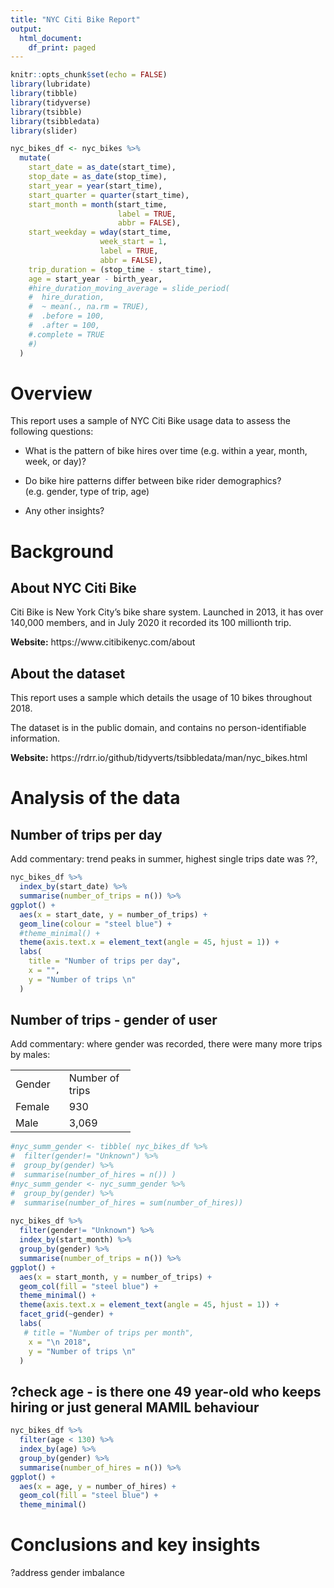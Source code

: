 ```yaml
---
title: "NYC Citi Bike Report"
output:
  html_document:
    df_print: paged
---
```


```r
knitr::opts_chunk$set(echo = FALSE)
library(lubridate)
library(tibble)
library(tidyverse)
library(tsibble)
library(tsibbledata)
library(slider)

```


```r
nyc_bikes_df <- nyc_bikes %>% 
  mutate(
    start_date = as_date(start_time),
    stop_date = as_date(stop_time),
    start_year = year(start_time),
    start_quarter = quarter(start_time),
    start_month = month(start_time,
                        label = TRUE,
                        abbr = FALSE),
    start_weekday = wday(start_time,
                    week_start = 1,
                    label = TRUE,
                    abbr = FALSE),
    trip_duration = (stop_time - start_time),
    age = start_year - birth_year,
    #hire_duration_moving_average = slide_period(
    #  hire_duration,
    #  ~ mean(., na.rm = TRUE),
    #  .before = 100,
    #  .after = 100,
    #.complete = TRUE
    #)
  )
```

# Overview

This report uses a sample of NYC Citi Bike usage data to assess the following questions:

  * What is the pattern of bike hires over time (e.g. within a year, month, week, or day)?
  
  * Do bike hire patterns differ between bike rider demographics? (e.g. gender, type of trip, age)
  
  * Any other insights?
  
  
# Background

## About NYC Citi Bike

Citi Bike is New York City’s bike share system. Launched in 2013, it has over 140,000 members, and in July 2020 it recorded its 100 millionth trip.

**Website:**
https://www.citibikenyc.com/about



## About the dataset

This report uses a sample which details the usage of 10 bikes throughout 2018.

The dataset is in the public domain, and contains no person-identifiable information.

**Website:**
https://rdrr.io/github/tidyverts/tsibbledata/man/nyc_bikes.html



# Analysis of the data

## Number of trips per day

Add commentary: trend peaks in summer, highest single trips date was ??, 

```r
nyc_bikes_df %>%
  index_by(start_date) %>%
  summarise(number_of_trips = n()) %>% 
ggplot() +
  aes(x = start_date, y = number_of_trips) +
  geom_line(colour = "steel blue") +
  #theme_minimal() +
  theme(axis.text.x = element_text(angle = 45, hjust = 1)) +
  labs(
    title = "Number of trips per day",
    x = "",
    y = "Number of trips \n"
  )
```


## Number of trips - gender of user
Add commentary: where gender was recorded, there were many more trips by males:

+--------+-----------------+
| Gender | Number of trips |
+--------+-----------------+
| Female | 930             |
+--------+-----------------+
| Male   | 3,069           |
+--------+-----------------+

```r
#nyc_summ_gender <- tibble( nyc_bikes_df %>%
#  filter(gender!= "Unknown") %>% 
#  group_by(gender) %>% 
#  summarise(number_of_hires = n()) )
#nyc_summ_gender <- nyc_summ_gender %>% 
#  group_by(gender) %>% 
#  summarise(number_of_hires = sum(number_of_hires))
  
nyc_bikes_df %>%
  filter(gender!= "Unknown") %>% 
  index_by(start_month) %>%
  group_by(gender) %>% 
  summarise(number_of_trips = n()) %>% 
ggplot() +
  aes(x = start_month, y = number_of_trips) +
  geom_col(fill = "steel blue") +
  theme_minimal() +
  theme(axis.text.x = element_text(angle = 45, hjust = 1)) +
  facet_grid(~gender) +
  labs(
   # title = "Number of trips per month",
    x = "\n 2018",
    y = "Number of trips \n"
  )
```
## ?check age - is there one 49 year-old who keeps hiring or just general MAMIL behaviour
```r


nyc_bikes_df %>%
  filter(age < 130) %>% 
  index_by(age) %>%
  group_by(gender) %>% 
  summarise(number_of_hires = n()) %>% 
ggplot() +
  aes(x = age, y = number_of_hires) +
  geom_col(fill = "steel blue") +
  theme_minimal() 


```



# Conclusions and key insights

?address gender imbalance



